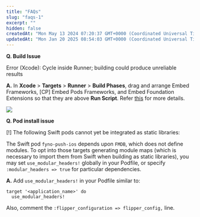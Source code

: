 ```yaml
---
title: "FAQs"
slug: "faqs-1"
excerpt: ""
hidden: false
createdAt: "Mon May 13 2024 07:20:37 GMT+0000 (Coordinated Universal Time)"
updatedAt: "Mon Jan 20 2025 08:54:03 GMT+0000 (Coordinated Universal Time)"
---
```


**Q. Build Issue**

Error (Xcode): Cycle inside Runner; building could produce unreliable results

**A.** In **Xcode** > **Targets** > **Runner** > **Build Phases**, drag and arrange Embed Frameworks, [CP] Embed Pods Frameworks, and Embed Foundation Extensions so that they are above **Run Script**. Refer [this](https://developer.apple.com/forums/thread/730974) for more details.

![](/images/react_FAQ.png)

**Q. Pod install issue**

[!] The following Swift pods cannot yet be integrated as static libraries:

The Swift pod `fyno-push-ios` depends upon `FMDB`, which does not define modules. To opt into those targets generating module maps (which is necessary to import them from Swift when building as static libraries), you may set `use_modular_headers!` globally in your Podfile, or specify `:modular_headers => true` for particular dependencies.

**A.** Add `use_modular_headers!` in your Podfile similar to:

```Text Podfile
target '<application_name>' do
  use_modular_headers!
```

Also, comment the `:flipper_configuration => flipper_config,` line.
